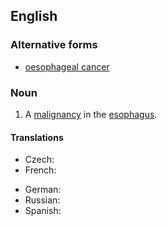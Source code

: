 ==English==
{{wikipedia}}
===Alternative forms===
* [[oesophageal cancer]] {{qualifier|UK}}

===Noun===
{{en-noun|head=[[esophageal]] [[cancer]]}}

# {{context|pathology|US|lang=en}} A [[cancer|malignancy]] in the [[esophagus]].

====Translations====
{{trans-top|cancer}}
* Czech: {{t|cs|rakovina jícnu|f}}
* French: {{t|fr|cancer de l'œsophage|m}}
{{trans-mid}}
* German: {{t|de|Speiseröhrenkrebs|m}}
* Russian: {{t|ru|рак пищево́да|m|sc=Cyrl}}
* Spanish: {{t|es|cáncer de esófago}}
{{trans-bottom}}